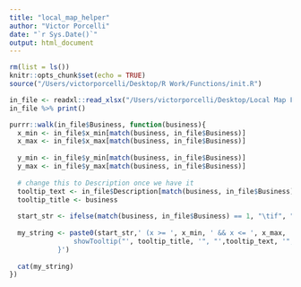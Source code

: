 ```yaml
---
title: "local_map_helper"
author: "Victor Porcelli"
date: "`r Sys.Date()`"
output: html_document
---
```


```r
rm(list = ls())
knitr::opts_chunk$set(echo = TRUE)
source("/Users/victorporcelli/Desktop/R Work/Functions/init.R")
```

```r
in_file <- readxl::read_xlsx("/Users/victorporcelli/Desktop/Local Map Files/Interactive Local Map Design.xlsx")
in_file %>% print()
```


```r
purrr::walk(in_file$Business, function(business){
  x_min <- in_file$x_min[match(business, in_file$Business)]
  x_max <- in_file$x_max[match(business, in_file$Business)]
  
  y_min <- in_file$y_min[match(business, in_file$Business)]
  y_max <- in_file$y_max[match(business, in_file$Business)]
  
  # change this to Description once we have it
  tooltip_text <- in_file$Description[match(business, in_file$Business)]
  tooltip_title <- business
  
  start_str <- ifelse(match(business, in_file$Business) == 1, "\tif", "else if")
  
  my_string <- paste0(start_str,' (x >= ', x_min, ' && x <= ', x_max, ' && y >= ', y_min, ' && y <= ', y_max, ') {
                showTooltip("', tooltip_title, '", "',tooltip_text, '", x, y);
            }')
  
  cat(my_string)
})
```



